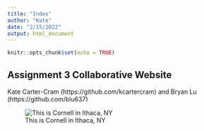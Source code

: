 ```yaml
---
title: "Index"
author: "Kate"
date: "2/15/2022"
output: html_document
---
```


```r
knitr::opts_chunk$set(echo = TRUE)
```

## Assignment 3 Collaborative Website

Kate Carter-Cram (https://github.com/kcartercram) and Bryan Lu (https://github.com/blu637)

![This is Cornell in Ithaca, NY](https://sce.cornell.edu/img/content/874-inset-full-1.jpg)

